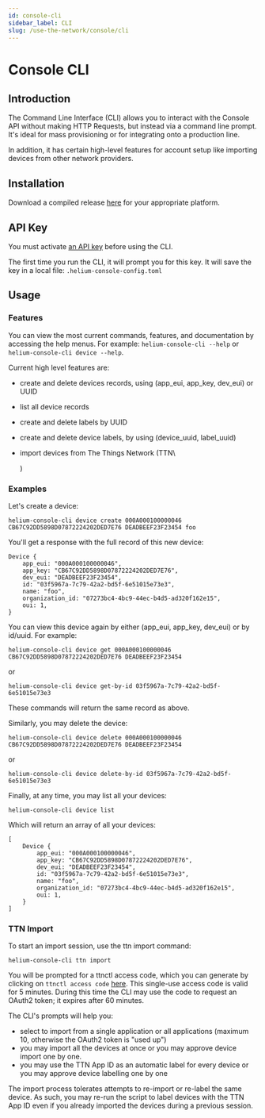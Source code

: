 ```yaml
---
id: console-cli
sidebar_label: CLI
slug: /use-the-network/console/cli
---
```


# Console CLI


## Introduction

The Command Line Interface \(CLI\) allows you to interact with the Console API
without making HTTP Requests, but instead via a command line prompt. It's ideal
for mass provisioning or for integrating onto a production line.

In addition, it has certain high-level features for account setup like importing
devices from other network providers.

## Installation

Download a compiled release
[here](https://github.com/helium/helium-console-cli/releases) for your
appropriate platform.

## API Key

You must activate [an API key](api#api-key) before using the CLI.

The first time you run the CLI, it will prompt you for this key. It will save
the key in a local file: `.helium-console-config.toml`

## Usage

### Features

You can view the most current commands, features, and documentation by accessing
the help menus. For example: `helium-console-cli --help` or
`helium-console-cli device --help`.

Current high level features are:

- create and delete devices records, using \(app_eui, app_key, dev_eui\) or UUID
- list all device records
- create and delete labels by UUID
- create and delete device labels, by using \(device_uuid, label_uuid\)
- import devices from The Things Network \(TTN\

  )

### Examples

Let's create a device:

```text
helium-console-cli device create 000A000100000046 CB67C92DD5898D07872224202DED7E76 DEADBEEF23F23454 foo
```

You'll get a response with the full record of this new device:

```text
Device {
    app_eui: "000A000100000046",
    app_key: "CB67C92DD5898D07872224202DED7E76",
    dev_eui: "DEADBEEF23F23454",
    id: "03f5967a-7c79-42a2-bd5f-6e51015e73e3",
    name: "foo",
    organization_id: "07273bc4-4bc9-44ec-b4d5-ad320f162e15",
    oui: 1,
}
```

You can view this device again by either \(app_eui, app_key, dev_eui\) or by
id/uuid. For example:

```text
helium-console-cli device get 000A000100000046 CB67C92DD5898D07872224202DED7E76 DEADBEEF23F23454
```

or

```text
helium-console-cli device get-by-id 03f5967a-7c79-42a2-bd5f-6e51015e73e3
```

These commands will return the same record as above.

Similarly, you may delete the device:

```text
helium-console-cli device delete 000A000100000046 CB67C92DD5898D07872224202DED7E76 DEADBEEF23F23454
```

or

```text
helium-console-cli device delete-by-id 03f5967a-7c79-42a2-bd5f-6e51015e73e3
```

Finally, at any time, you may list all your devices:

```text
helium-console-cli device list
```

Which will return an array of all your devices:

```text
[
    Device {
        app_eui: "000A000100000046",
        app_key: "CB67C92DD5898D07872224202DED7E76",
        dev_eui: "DEADBEEF23F23454",
        id: "03f5967a-7c79-42a2-bd5f-6e51015e73e3",
        name: "foo",
        organization_id: "07273bc4-4bc9-44ec-b4d5-ad320f162e15",
        oui: 1,
    }
]
```

### TTN Import

To start an import session, use the ttn import command:

```text
helium-console-cli ttn import
```

You will be prompted for a ttnctl access code, which you can generate by
clicking on `ttnctl access code` [here](https://account.thethingsnetwork.org/).
This single-use access code is valid for 5 minutes. During this time the CLI may
use the code to request an OAuth2 token; it expires after 60 minutes.

The CLI's prompts will help you:

- select to import from a single application or all applications \(maximum 10,
  otherwise the OAuth2 token is "used up"\)
- you may import all the devices at once or you may approve device import one by
  one.
- you may use the TTN App ID as an automatic label for every device or you may
  approve device labelling one by one

The import process tolerates attempts to re-import or re-label the same device.
As such, you may re-run the script to label devices with the TTN App ID even if
you already imported the devices during a previous session.
